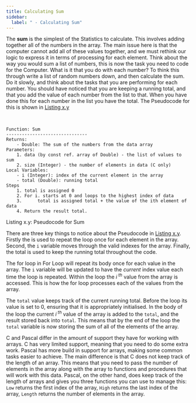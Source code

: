 ```yaml
---
title: Calculating Sum
sidebar:
  label: " - Calculating Sum"
---
```


The **sum** is the simplest of the Statistics to calculate. This involves adding together all of the numbers in the array. The main issue here is that the computer cannot add all of these values together, and we must rethink our logic to express it in terms of processing for each element.
Think about the way you would sum a list of numbers, this is now the task you need to code for the Computer. What is it that you do with each number? To think this through write a list of random numbers down, and then calculate the sum. Do it slowly, and think about the tasks that you are performing for each number.
You should have noticed that you are keeping a running total, and that you add the value of each number from the list to that. When you have done this for each number in the list you have the total. The Pseudocode for this is shown in [Listing x.y](#ListingSum)


<br/>
<a id="ListingSum"></a>

```
Function: Sum
-------------------------------
Returns:
    - Double: The sum of the numbers from the data array
Parameters:
    1. data (by const ref. array of Double) - the list of values to sum
    2. size (Integer) - the number of elements in data (C only)
Local Variables:
    - i (Integer): index of the current element in the array
    - total (Double): running total
Steps
    1. total is assigned 0
    2. For i. starts at 0 and loops to the highest index of data
    3.      total is assigned total + the value of the ith element of data
    4. Return the result total.
```
<div class="caption"><span class="caption-figure-nbr">Listing x.y: </span>Pseudocode for Sum</div>



There are three key things to notice about the Pseudocode in [Listing x.y](#ListingSum). Firstly the is used to repeat the loop once for each element in the array. Second, the `i` variable moves through the valid indexes for the array. Finally, the total is used to keep the running total throughout the code.

The for loop in For Loop will repeat its body once for each value in the array. The `i` variable will be updated to have the *current* index value each time the loop is repeated. Within the loop the *i<sup> th</sup>* value from the array is accessed. This is how the for loop processes each of the values from the array.

The `total` value keeps track of the current running total. Before the loop its value is set to 0, ensuring that it is appropriately initialised. In the body of the loop the current *i<sup> th</sup>* value of the array is added to the `total`, and the result stored back into `total`. This means that by the end of the loop the `total` variable is now storing the sum of all of the elements of the array.

C and Pascal differ in the amount of support they have for working with arrays. C has very limited support, meaning that you need to do some extra work. Pascal has more build in support for arrays, making some
common tasks easier to achieve. The main difference is that C does not keep track of the length of an array. This means that you need to pass the number of elements in the array along with the array to functions and procedures that will work with this data. Pascal, on the other hand, does keep track of the length of arrays and gives you three functions you can use to manage this: `Low` returns the first index of the array, `High` returns the last index of the array, `Length` returns the number of elements in the array.